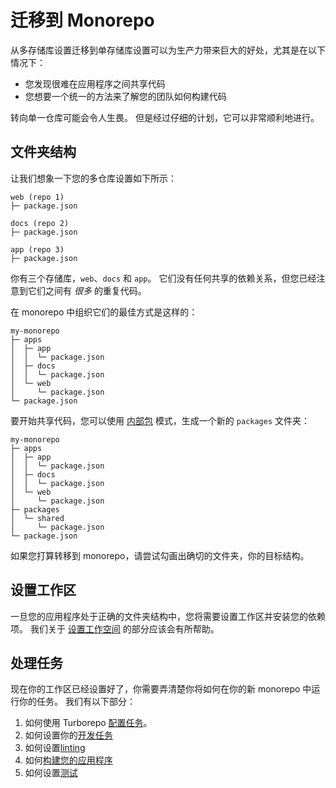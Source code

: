 
# 迁移到 Monorepo

从多存储库设置迁移到单存储库设置可以为生产力带来巨大的好处，尤其是在以下情况下：

- 您发现很难在应用程序之间共享代码
- 您想要一个统一的方法来了解您的团队如何构建代码

转向单一仓库可能会令人生畏。 但是经过仔细的计划，它可以非常顺利地进行。

## 文件夹结构

让我们想象一下您的多仓库设置如下所示：

```
web (repo 1)
├─ package.json

docs (repo 2)
├─ package.json

app (repo 3)
├─ package.json
```

你有三个存储库，`web`、`docs` 和 `app`。 它们没有任何共享的依赖关系，但您已经注意到它们之间有 _很多_ 的重复代码。

在 monorepo 中组织它们的最佳方式是这样的：

```
my-monorepo
├─ apps
│  ├─ app
│  │  └─ package.json
│  ├─ docs
│  │  └─ package.json
│  └─ web
│     └─ package.json
└─ package.json
```

要开始共享代码，您可以使用 [内部包](/repo/docs/handbook/sharing-code/internal-packages) 模式，生成一个新的 `packages` 文件夹：

```
my-monorepo
├─ apps
│  ├─ app
│  │  └─ package.json
│  ├─ docs
│  │  └─ package.json
│  └─ web
│     └─ package.json
├─ packages
│  └─ shared
│     └─ package.json
└─ package.json
```

<Callout type="idea">
  如果您打算转移到 monorepo，请尝试勾画出确切的文件夹，你的目标结构。
</Callout>

## 设置工作区

一旦您的应用程序处于正确的文件夹结构中，您将需要设置工作区并安装您的依赖项。 我们关于 [设置工作空间](/repo/docs/handbook/workspaces) 的部分应该会有所帮助。

## 处理任务

现在你的工作区已经设置好了，你需要弄清楚你将如何在你的新 monorepo 中运行你的任务。 我们有以下部分：

1. 如何使用 Turborepo [配置任务](/repo/docs/core-concepts/running-tasks)。
2. 如何设置你的[开发任务](/repo/docs/handbook/dev)
3. 如何设置[linting](/repo/docs/handbook/linting)
4. 如何[构建您的应用程序](/repo/docs/handbook/building-your-app)
5. 如何设置[测试](/repo/docs/handbook/testing)
